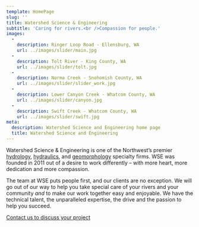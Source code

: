 ```yaml
---
template: HomePage
slug: ''
title: Watershed Science & Engineering
subtitle: 'Caring for rivers.<br />Compassion for people.'
images: 
  - 
    description: Ringer Loop Road - Ellensburg, WA
    url: ../images/slider/main.jpg
  -
    description: Tolt River - King County, WA
    url: ../images/slider/tolt.jpg
  - 
    description: Norma Creek - Snohomish County, WA
    url: ../images/slider/slider_work.jpg
  - 
    description: Lower Canyon Creek - Whatcom County, WA
    url: ../images/slider/canyon.jpg
  - 
    description: Swift Creek - Whatcom County, WA
    url: ../images/slider/swift.jpg
meta:
  description: Watershed Science and Engineering home page
  title: Watershed Science and Engineering
---
```


Watershed Science & Engineering is one of the Northwest’s premier [hydrology](/services/hydrology/), [hydraulics](/services/hydraulic-modeling-analysis/), and [geomorphology](/services/fluvial-geomorphology/) specialty firms. WSE was founded in 2011 out of a desire to work differently – with more heart, more dedication and more compassion.

The team at WSE puts people first, and our clients are no exception. We will go out of our way to help you take special care of your rivers and your community _and_ to make our work together easy and enjoyable. We have the technical talent, the unparalleled expertise, the drive and the passion to help you succeed.

<a
  className="inline-block px-6 py-4 text-md font-medium leading-6 text-center text-white uppercase transition bg-primary rounded shadow ripple hover:shadow-lg hover:bg-primary-500 focus:outline-none"
  href="/contact">
  Contact us to discuss your project
</a>